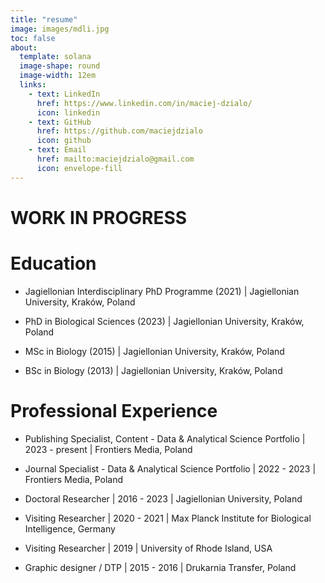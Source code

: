 ```yaml
---
title: "resume"
image: images/mdli.jpg
toc: false
about:
  template: solana
  image-shape: round
  image-width: 12em
  links:
    - text: LinkedIn
      href: https://www.linkedin.com/in/maciej-dzialo/
      icon: linkedin
    - text: GitHub
      href: https://github.com/maciejdzialo
      icon: github
    - text: Email
      href: mailto:maciejdzialo@gmail.com
      icon: envelope-fill
---
```


# WORK IN PROGRESS

# Education

-   Jagiellonian Interdisciplinary PhD Programme (2021) \| Jagiellonian University, Kraków, Poland

-   PhD in Biological Sciences (2023) \| Jagiellonian University, Kraków, Poland

-   MSc in Biology (2015) \| Jagiellonian University, Kraków, Poland

-   BSc in Biology (2013) \| Jagiellonian University, Kraków, Poland

# Professional Experience

-   Publishing Specialist, Content - Data & Analytical Science Portfolio \| 2023 - present \| Frontiers Media, Poland

-   Journal Specialist - Data & Analytical Science Portfolio \| 2022 - 2023 \| Frontiers Media, Poland

-   Doctoral Researcher \| 2016 - 2023 \| Jagiellonian University, Poland

-   Visiting Researcher \| 2020 - 2021 \| Max Planck Institute for Biological Intelligence, Germany

-   Visiting Researcher \| 2019 \| University of Rhode Island, USA

-   Graphic designer / DTP \| 2015 - 2016 \| Drukarnia Transfer, Poland
